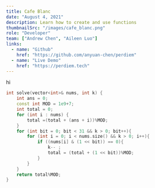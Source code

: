 ```yaml
---
title: Cafe Blanc
date: "August 4, 2021"
description: Learn how to create and use functions
thumbnailSrc: "/images/cafe_blanc.png"
role: "Developer"
team: ["Andrew Chen", "Aileen Luo"]
links:
  - name: "Github"
    href: "https://github.com/anyuan-chen/perdiem"
  - name: "Live Demo"
    href: "https://perdiem.tech"
---
```


hi

```cpp
int solve(vector<int>& nums, int k) {
    int ans = 0;
    const int MOD = 1e9+7;
    int total = 0;
    for (int i : nums) {
        total =(total + (ans + i))%MOD;
    }
    for (int bit = 0; bit < 31 && k > 0; bit++){
        for (int i = 0; i < nums.size() && k > 0; i++){
            if ((nums[i] & (1 << bit)) == 0){
                k-- ;
                total = (total + (1 << bit))%MOD;
            }
        }
    }
    return total%MOD;
}
```
